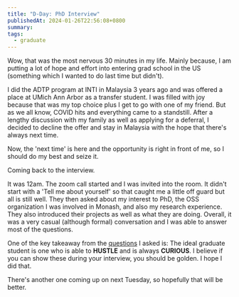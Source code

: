 ```yaml
---
title: "D-Day: PhD Interview"
publishedAt: 2024-01-26T22:56:08+0800
summary:
tags:
  - graduate
---
```


Wow, that was the most nervous 30 minutes in my life. Mainly because, I am putting a lot of hope and effort into entering grad school in the US (something which I wanted to do last time but didn't).

I did the ADTP program at INTI in Malaysia 3 years ago and was offered a place at UMich Ann Arbor as a transfer student. I was filled with joy because that was my top choice plus I get to go with one of my friend. But as we all know, COVID hits and everything came to a standstill. After a lengthy discussion with my family as well as applying for a deferral, I decided to decline the offer and stay in Malaysia with the hope that there's always next time.

Now, the 'next time' is here and the opportunity is right in front of me, so I should do my best and seize it.

Coming back to the interview.

It was 12am. The zoom call started and I was invited into the room. It didn't start with a 'Tell me about yourself' so that caught me a little off guard but all is still well. They then asked about my interest to PhD, the OSS organization I was involved in Monash, and also my research experience. They also introduced their projects as well as what they are doing. Overall, it was a very casual (although formal) conversation and I was able to answer most of the questions.

One of the key takeaway from the [questions](https://weichun.xyz/blog/preparing-for-phd-interview) I asked is: The ideal graduate student is one who is able to **HUSTLE** and is always **CURIOUS**. I believe if you can show these during your interview, you should be golden. I hope I did that.

There's another one coming up on next Tuesday, so hopefully that will be better.
